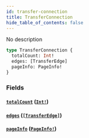 ```yaml
---
id: transfer-connection
title: TransferConnection
hide_table_of_contents: false
---
```



No description

```graphql
type TransferConnection {
  totalCount: Int!
  edges: [TransferEdge]
  pageInfo: PageInfo!
}
```


### Fields

#### [`totalCount`](#) ([`Int!`](/docs/testnet/graphql/scalars/int))




#### [`edges`](#) ([`[TransferEdge]`](/docs/testnet/graphql/objects/transfer-edge))




#### [`pageInfo`](#) ([`PageInfo!`](/docs/testnet/graphql/objects/page-info))






